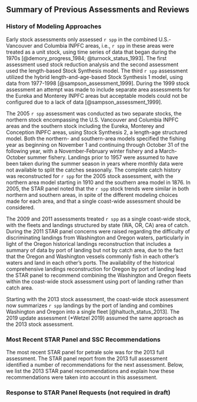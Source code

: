 ## Summary of Previous Assessments and Reviews

### History of Modeling Approaches 

Early stock assessments only assessed `r spp` in the combined U.S.-Vancouver and Columbia INPFC areas, i.e., `r spp` in these areas were treated as a unit stock, using time series of data that began during the 1970s [@demory_progress_1984; @turnock_status_1993]. The first assessment used stock reduction analysis and the second assessment used the length-based Stock Synthesis model. The third `r spp` assessment utilized the hybrid length-and-age-based Stock Synthesis 1 model, using data from 1977-1998 [@sampson_assessment_1999]. During the 1999 stock assessment an attempt was made to include separate area assessments for the Eureka and Monterey INPFC areas but acceptable models could not be configured due to a lack of data [@sampson_assessment_1999].

The 2005 `r spp` assessment was conducted as two separate stocks, the northern stock encompassing the U.S. Vancouver and Columbia INPFC areas and the southern stock including the Eureka, Monterey and Conception INPFC areas, using Stock Synthesis 2, a length-age structured model. Both the northern- and southern-area models specified the fishing year as beginning on November 1 and continuing through October 31 of the following year, with a November-February winter fishery and a March-October summer fishery. Landings prior to 1957 were assumed to have been taken during the summer season in years where monthly data were not available to split the catches seasonally. The complete catch history was reconstructed for `r spp` for the 2005 stock assessment, with the northern area model starting in 1910 and the southern area model in 1876. In 2005, the STAR panel noted that the `r spp` stock trends were similar in both northern and southern areas, in spite of the different modeling choices made for each area, and that a single coast-wide assessment should be considered. 

The 2009 and 2011 assessments treated `r spp` as a single coast-wide stock, with the fleets and landings structured by state (WA, OR, CA) area of catch. During the 2011 STAR panel concerns were raised regarding the difficulty of discriminating landings from Washington and Oregon waters, particularly in light of the Oregon historical landings reconstruction that includes a summary of data by port of landing but not by catch area, due to the fact that the Oregon and Washington vessels commonly fish in each other's waters and land in each other's ports. The availability of the historical comprehensive landings reconstruction for Oregon by port of landing lead the STAR panel to recommend combining the Washington and Oregon fleets within the coast-wide stock assessment using port of landing rather than catch area. 

Starting with the 2013 stock assessment, the coast-wide stock assessment now summarizes `r spp` landings by the port of landing and combines Washington and Oregon into a single fleet [@haltuch_status_2013]. The 2019 update assessment (*Wetzel 2019) assumed the same approach as the 2013 stock assessment.

### Most Recent STAR Panel and SSC Recommendations 

The most recent STAR panel for petrale sole was for the 2013 full assessment. The STAR panel report from the 2013 full assessment identified a number of recommendations for the next assessment. Below, we list the 2013 STAR panel recommendations and explain how these recommendations were taken into account in this assessment.

\begin{enumerate}

\item The states of California and Oregon have completed comprehensive historical catch reconstructions. Washington historical data are not yet available. Completion of Washington historical catch reconstruction would provide a better catch series.


For this assessment, WDFW completed catch reconstruction of petrale sole (pers. comm. T. Tsou, WDFW). This reconstruction was used in this assessment.  

\item Update both the maturity and fecundity relationships using samples with wider geographic coverage to include California, and from more recent years for petrale sole would be beneficial. 


This assessment uses updated maturity and fecundity estimated. Updated maturity parameters were estimated from data collected within the \Gls{s-wcgbt} (pers. comm. M. Head, NWFSC). Updated fecundity parameters were informed by *Lefebvre et al. (2019).

\item Studies on stock structure and movement of petrale sole indicating transboundary movement of petrale sole between U.S. and Canadian waters, particularly with regard to the winter-summer spawning migration. It will be informative to include a time-series plot of fishery catch from Canadian waters in future assessment.


Incorporation of fishery catches from Canadian waters were analyzed in this assessment via sensitivity analysis, and results are presented later in this report.

\item Increased collection of commercial fishery age data as well as re-aging any available historical samples from California would help reduce uncertainty. While some recent age data were made available from California, sample sizes could be increased and this data collection needs to continue into the future. Without good age data, the ability to estimate year-class strength and the extent of variation in recruitment is compromised.


There has been progress made in generated more ages since the 2013 full assessment (as well as since 2019 update assessment). The sample sizes of ages used in this assessment  are available in *Table XX. 

\item Where possible, historical otolith samples aged using a combination of surface and break-and-burn methods should be re-aged using the break-and-burn method. Early surface read otoliths should also be re-aged using the break and burn method. Historical otoliths aged with a standard method will allow the further evaluation of the potential impacts of consistent under-aging using surface read methods, changes in selectivity during early periods without any composition information, and potential changes in growth.


Although progress has been done on estimating additional ages for petrale sole, historical surface read ages were not re-evaluated. In this assessment, we excluded historical surface read ages, and conducted sensitivity analysis to evaluate the impact of removing of those historical ages from the model.

\item The effect of the implementation of the IFQ (catch shares) program that began during 2011 on fleet behavior, including impacts on discards, fishery selectivity, and fishing locations, would benefit from further study.


In this assessment, additional flexibility is allowed for period after implementing IFQ program through time varying selectivity and retention parameters, to account for changes in discard rates and fishery selection. 

\item The extent of spatial variability on productivity processes such as growth, recruitment, and maturity is currently unknown and would benefit from further research. 


The progress has been made in exploring time varying growth of groundfish, including petrale sole (*Gertseva et al. 2017). 

\item The Panel appreciated the delta-GLMM approach to derive an index of stock size from commercial CPUE data. However, there may still be factors other than stock size that affect time-trends in the standardized CPUE indices. The panel recommends:
\begin{enumerate}

\item Investigate using effort as an offset in the model. That is, rather than modeling catch/effort = effects, use catch = effort*effects. When a log-link is used then
log(effort) can be included as an additive offset, and most GLMM packages include this option. The advantage of this approach is that it is easy to investigate if catch is proportional to effort or not. For example, it may be that CPUE can be higher when effort is low than when effort is high.

\item Include further consideration of the impacts of trip limits on CPUE. Such limits were gradually introduced since 2006 in the winter fisheries and this may impact CPUE. This consideration should involve consultations with fleet members to understand how their fishing behavior was affected by trip limits.

\end{enumerate}

This assessment no longer includes fishery CPUE to inform trend in petrale sole abundance. It was illustrated in past assessments that CPUE exhibited a lack of influence on model results, indicating that survey data provides sufficient information to monitor changes in abundance. 

\end{enumerate}

### Response to STAR Panel Requests (not required in draft)
